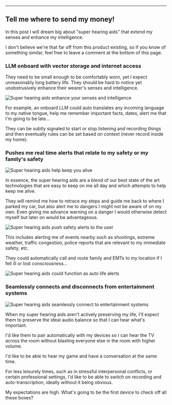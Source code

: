 



--- 

## Tell me where to send my money!

In this post I will dream big about "super hearing aids" that extend my senses and enhance my intelligence. 

I don't believe we're that far off from this product existing, so if you know of something similar, 
feel free to leave a comment at the bottom of this page. 

### LLM onboard with vector storage and internet access

They need to be small enough to be comfortably worn, yet I expect unreasonably long battery life. They should be hard to notice yet unobstrusively enhance their wearer's senses and intelligence. 

<Image src={superHearingAids} alt="Super hearing aids enhance your senses and intelligence" />

For example, an onboard LLM could auto translates any incoming language to my native tongue, help me remember important facts, dates, alert me that I'm going to be late...

They can be subtly signaled to start or stop listening and recording things and then eventually rules can be set based on context (never record inside my home).

### Pushes me real time alerts that relate to my safety or my family's safety 

<Image src={superHearingAidsStreet} alt="Super hearing aids help keep you alive" />

In essence, the super hearing aids are a blend of our best state of the art technologies that are easy to keep on me all day and which attempts to help keep me alive.

They will remind me how to retrace my steps and guide me back to where I parked my car, but also alert me to dangers I might not be aware of on my own. Even giving me 
advance warning on a danger I would otherwise detect myself but later on would be advantageous. 

<Image src={superHearingAidsSafetyAlert} alt="Super hearing aids push safety alerts to the user" />

This includes alerting me of events nearby such as shootings, extreme weather, traffic congestion, police reports that are relevant to my immediate safety, etc.

They could automatically call and route family and EMTs to my location if I fell ill or lost consciousness...

<Image src={superHearingAidsLifeAlert} alt="Super hearing aids could function as auto life alerts" />

### Seamlessly connects and disconnects from entertainment systems

<Image src={superHearingAidsBluetooth} alt="Super hearing aids seamlessly connect to entertainment systems" />

When my super hearing aids aren't actively preserving my life, I'll expect them to preserve the ideal audio balance so that I can hear what's important.

I'd like them to pair automatically with my devices so I can hear the TV across the room without blasting everyone else in the room with higher volume.

I'd like to be able to hear my game and have a conversation at the same time.

For less leisurely times, such as in stressful interpersonal conflicts, or certain professional settings, I'd like to be able to switch on recording and auto-transcription, 
ideally without it being obvious.

My expectations are high. What's going to be the first device to check off all these boxes?
